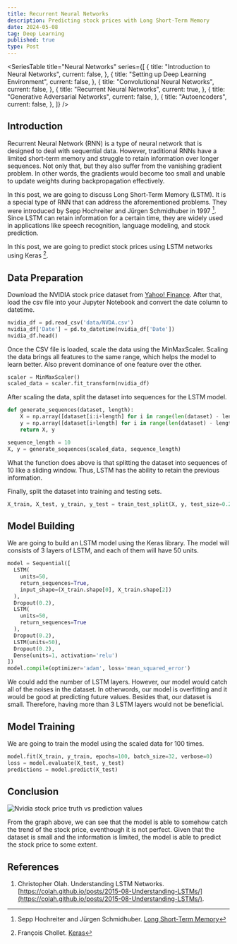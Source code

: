 ```yaml
---
title: Recurrent Neural Networks
description: Predicting stock prices with Long Short-Term Memory
date: 2024-05-08
tag: Deep Learning
published: true
type: Post
---
```


<SeriesTable
  title="Neural Networks"
  series={[
    {
      title: "Introduction to Neural Networks",
      current: false,
    },
    {
      title: "Setting up Deep Learning Environment",
      current: false,
    },
    {
      title: "Convolutional Neural Networks",
      current: false,
    },
    {
      title: "Recurrent Neural Networks",
      current: true,
    },
    {
      title: "Generative Adversarial Networks",
      current: false,
    },
    {
      title: "Autoencoders",
      current: false,
    },
  ]}
/>

## Introduction

Recurrent Neural Network (RNN) is a type of neural network that
is designed to deal with sequential data. However, traditional RNNs have a limited
short-term memory and struggle to retain information over longer sequences.
Not only that, but they also suffer from the vanishing gradient problem.
In other words, the gradients would become too small and unable to update
weights during backpropagation effectively.

In this post, we are going to discuss Long Short-Term Memory (LSTM).
It is a special type of RNN that can address the aforementioned problems.
They were introduced by Sepp Hochreiter and Jürgen Schmidhuber in 1997 [^1].
Since LSTM can retain information for a certain time, they are widely used in
applications like speech recognition, language modeling, and stock prediction.

In this post, we are going to predict stock prices using LSTM networks using Keras [^2].

## Data Preparation

Download the NVIDIA stock price dataset from [Yahoo! Finance](https://finance.yahoo.com/quote/NVDA/history/).
After that, load the csv file into your Jupyter Notebook and convert the date column to datetime.

```python
nvidia_df = pd.read_csv('data/NVDA.csv')
nvidia_df['Date'] = pd.to_datetime(nvidia_df['Date'])
nvidia_df.head()
```

Once the CSV file is loaded, scale the data using the MinMaxScaler.
Scaling the data brings all features to the same range, which helps the model to learn better.
Also prevent dominance of one feature over the other.

```python
scaler = MinMaxScaler()
scaled_data = scaler.fit_transform(nvidia_df)
```

After scaling the data, split the dataset into sequences for the LSTM model.

```python
def generate_sequences(dataset, length):
    X = np.array([dataset[i:i+length] for i in range(len(dataset) - length)])
    y = np.array([dataset[i+length] for i in range(len(dataset) - length)])
    return X, y

sequence_length = 10
X, y = generate_sequences(scaled_data, sequence_length)
```

What the function does above is that splitting the dataset into sequences of 10 like a sliding window.
Thus, LSTM has the ability to retain the previous information.

Finally, split the dataset into training and testing sets.

```python
X_train, X_test, y_train, y_test = train_test_split(X, y, test_size=0.2, shuffle=False)
```

## Model Building

We are going to build an LSTM model using the Keras library.
The model will consists of 3 layers of LSTM, and each of them will have 50 units.

```python
model = Sequential([
  LSTM(
    units=50,
    return_sequences=True,
    input_shape=(X_train.shape[0], X_train.shape[2])
  ),
  Dropout(0.2),
  LSTM(
    units=50,
    return_sequences=True
  ),
  Dropout(0.2),
  LSTM(units=50),
  Dropout(0.2),
  Dense(units=1, activation='relu')
])
model.compile(optimizer='adam', loss='mean_squared_error')
```

We could add the number of LSTM layers. However, our model would catch all of the noises in the dataset.
In otherwords, our model is overfitting and it would be good at predicting future values.
Besides that, our dataset is small. Therefore, having more than 3 LSTM layers would not be beneficial.

## Model Training

We are going to train the model using the scaled data for 100 times.

```python
model.fit(X_train, y_train, epochs=100, batch_size=32, verbose=0)
loss = model.evaluate(X_test, y_test)
predictions = model.predict(X_test)
```

## Conclusion

![Nvidia stock price truth vs prediction values](/assets/posts/long-short-term-memory/truth-vs-prediction.png "Nvidia stock price truth vs prediction values")

From the graph above, we can see that the model is able to somehow catch the trend of the stock price, eventhough it is not perfect.
Given that the dataset is small and the information is limited, the model is able to predict the stock price to some extent.

[^1]: Sepp Hochreiter and Jürgen Schmidhuber. [Long Short-Term Memory](https://www.bioinf.jku.at/publications/older/2604.pdf)
[^2]: François Chollet. [Keras](https://keras.io/api/)

## References

1. Christopher Olah. Understanding LSTM Networks. [https://colah.github.io/posts/2015-08-Understanding-LSTMs/](https://colah.github.io/posts/2015-08-Understanding-LSTMs/).
